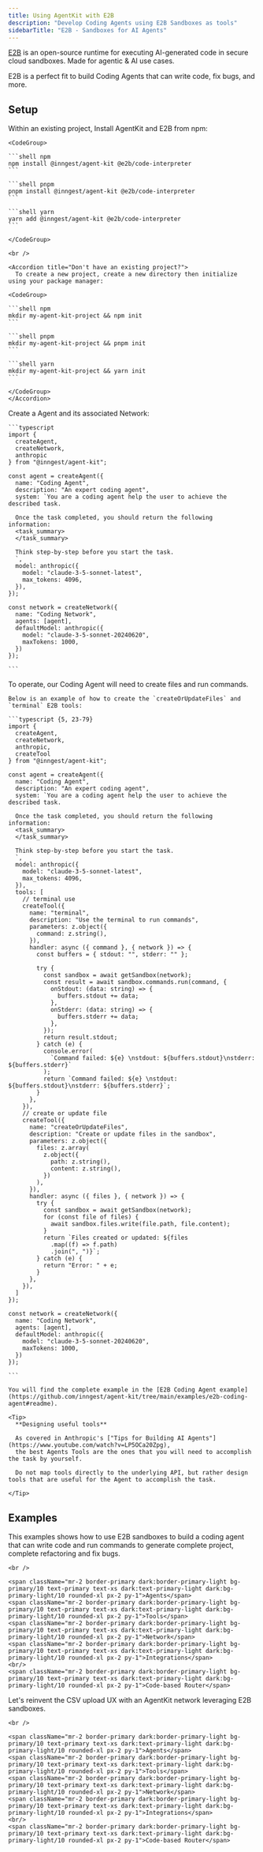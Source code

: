 ```yaml
---
title: Using AgentKit with E2B
description: "Develop Coding Agents using E2B Sandboxes as tools"
sidebarTitle: "E2B - Sandboxes for AI Agents"
---
```


[E2B](https://e2b.dev) is an open-source runtime for executing AI-generated code in secure cloud sandboxes. Made for agentic & AI use cases.

E2B is a perfect fit to build Coding Agents that can write code, fix bugs, and more.

## Setup

<Steps>
  <Step title="Install AgentKit and E2B">
    Within an existing project, Install AgentKit and E2B from npm:

    <CodeGroup>

    ```shell npm
    npm install @inngest/agent-kit @e2b/code-interpreter
    ```

    ```shell pnpm
    pnpm install @inngest/agent-kit @e2b/code-interpreter
    ```

    ```shell yarn
    yarn add @inngest/agent-kit @e2b/code-interpreter
    ```

    </CodeGroup>

    <br />

    <Accordion title="Don't have an existing project?">
      To create a new project, create a new directory then initialize using your package manager:

    <CodeGroup>

    ```shell npm
    mkdir my-agent-kit-project && npm init
    ```

    ```shell pnpm
    mkdir my-agent-kit-project && pnpm init
    ```

    ```shell yarn
    mkdir my-agent-kit-project && yarn init
    ```

    </CodeGroup>
    </Accordion>

  </Step>

  <Step title="Setup your Coding Agent">
    Create a Agent and its associated Network:

    ```typescript
    import {
      createAgent,
      createNetwork,
      anthropic
    } from "@inngest/agent-kit";

    const agent = createAgent({
      name: "Coding Agent",
      description: "An expert coding agent",
      system: `You are a coding agent help the user to achieve the described task.

      Once the task completed, you should return the following information:
      <task_summary>
      </task_summary>

      Think step-by-step before you start the task.
      `,
      model: anthropic({
        model: "claude-3-5-sonnet-latest",
        max_tokens: 4096,
      }),
    });

    const network = createNetwork({
      name: "Coding Network",
      agents: [agent],
      defaultModel: anthropic({
        model: "claude-3-5-sonnet-20240620",
        maxTokens: 1000,
      })
    });

    ```

  </Step>

  <Step title="Create the E2B Tools">
    To operate, our Coding Agent will need to create files and run commands.

    Below is an example of how to create the `createOrUpdateFiles` and `terminal` E2B tools:

    ```typescript {5, 23-79}
    import {
      createAgent,
      createNetwork,
      anthropic,
      createTool
    } from "@inngest/agent-kit";

    const agent = createAgent({
      name: "Coding Agent",
      description: "An expert coding agent",
      system: `You are a coding agent help the user to achieve the described task.

      Once the task completed, you should return the following information:
      <task_summary>
      </task_summary>

      Think step-by-step before you start the task.
      `,
      model: anthropic({
        model: "claude-3-5-sonnet-latest",
        max_tokens: 4096,
      }),
      tools: [
        // terminal use
        createTool({
          name: "terminal",
          description: "Use the terminal to run commands",
          parameters: z.object({
            command: z.string(),
          }),
          handler: async ({ command }, { network }) => {
            const buffers = { stdout: "", stderr: "" };

            try {
              const sandbox = await getSandbox(network);
              const result = await sandbox.commands.run(command, {
                onStdout: (data: string) => {
                  buffers.stdout += data;
                },
                onStderr: (data: string) => {
                  buffers.stderr += data;
                },
              });
              return result.stdout;
            } catch (e) {
              console.error(
                `Command failed: ${e} \nstdout: ${buffers.stdout}\nstderr: ${buffers.stderr}`
              );
              return `Command failed: ${e} \nstdout: ${buffers.stdout}\nstderr: ${buffers.stderr}`;
            }
          },
        }),
        // create or update file
        createTool({
          name: "createOrUpdateFiles",
          description: "Create or update files in the sandbox",
          parameters: z.object({
            files: z.array(
              z.object({
                path: z.string(),
                content: z.string(),
              })
            ),
          }),
          handler: async ({ files }, { network }) => {
            try {
              const sandbox = await getSandbox(network);
              for (const file of files) {
                await sandbox.files.write(file.path, file.content);
              }
              return `Files created or updated: ${files
                .map((f) => f.path)
                .join(", ")}`;
            } catch (e) {
              return "Error: " + e;
            }
          },
        }),
      ]
    });

    const network = createNetwork({
      name: "Coding Network",
      agents: [agent],
      defaultModel: anthropic({
        model: "claude-3-5-sonnet-20240620",
        maxTokens: 1000,
      })
    });

    ```

    You will find the complete example in the [E2B Coding Agent example](https://github.com/inngest/agent-kit/tree/main/examples/e2b-coding-agent#readme).

    <Tip>
      **Designing useful tools**

      As covered in Anthropic's ["Tips for Building AI Agents"](https://www.youtube.com/watch?v=LP5OCa20Zpg),
      the best Agents Tools are the ones that you will need to accomplish the task by yourself.

      Do not map tools directly to the underlying API, but rather design tools that are useful for the Agent to accomplish the task.

    </Tip>

  </Step>

</Steps>

## Examples

<CardGroup cols={2}>

  <Card title="Replicate Cursor's Agent mode" href="https://github.com/inngest/agent-kit/tree/main/examples/e2b-coding-agent#readme" icon="github">
    This examples shows how to use E2B sandboxes to build a coding agent that can write code and run commands to generate complete project, complete refactoring and fix bugs.

    <br />

    <span className="mr-2 border-primary dark:border-primary-light bg-primary/10 text-primary text-xs dark:text-primary-light dark:bg-primary-light/10 rounded-xl px-2 py-1">Agents</span>
    <span className="mr-2 border-primary dark:border-primary-light bg-primary/10 text-primary text-xs dark:text-primary-light dark:bg-primary-light/10 rounded-xl px-2 py-1">Tools</span>
    <span className="mr-2 border-primary dark:border-primary-light bg-primary/10 text-primary text-xs dark:text-primary-light dark:bg-primary-light/10 rounded-xl px-2 py-1">Network</span>
    <span className="mr-2 border-primary dark:border-primary-light bg-primary/10 text-primary text-xs dark:text-primary-light dark:bg-primary-light/10 rounded-xl px-2 py-1">Integrations</span>
    <br/>
    <span className="mr-2 border-primary dark:border-primary-light bg-primary/10 text-primary text-xs dark:text-primary-light dark:bg-primary-light/10 rounded-xl px-2 py-1">Code-based Router</span>

  </Card>

  <Card title="AI-powered CSV contacts importer" href="https://github.com/inngest/agent-kit/tree/main/examples/e2b-csv-contacts-importer#readme" icon="github">
    Let's reinvent the CSV upload UX with an AgentKit network leveraging E2B sandboxes.

    <br />

    <span className="mr-2 border-primary dark:border-primary-light bg-primary/10 text-primary text-xs dark:text-primary-light dark:bg-primary-light/10 rounded-xl px-2 py-1">Agents</span>
    <span className="mr-2 border-primary dark:border-primary-light bg-primary/10 text-primary text-xs dark:text-primary-light dark:bg-primary-light/10 rounded-xl px-2 py-1">Tools</span>
    <span className="mr-2 border-primary dark:border-primary-light bg-primary/10 text-primary text-xs dark:text-primary-light dark:bg-primary-light/10 rounded-xl px-2 py-1">Network</span>
    <span className="mr-2 border-primary dark:border-primary-light bg-primary/10 text-primary text-xs dark:text-primary-light dark:bg-primary-light/10 rounded-xl px-2 py-1">Integrations</span>
    <br/>
    <span className="mr-2 border-primary dark:border-primary-light bg-primary/10 text-primary text-xs dark:text-primary-light dark:bg-primary-light/10 rounded-xl px-2 py-1">Code-based Router</span>

  </Card>

</CardGroup>
